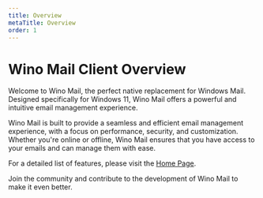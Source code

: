 ```yaml
---
title: Overview
metaTitle: Overview
order: 1
---
```

# Wino Mail Client Overview

Welcome to Wino Mail, the perfect native replacement for Windows Mail. Designed specifically for Windows 11, Wino Mail offers a powerful and intuitive email management experience.

Wino Mail is built to provide a seamless and efficient email management experience, with a focus on performance, security, and customization. Whether you're online or offline, Wino Mail ensures that you have access to your emails and can manage them with ease.

For a detailed list of features, please visit the [Home Page](/).

Join the community and contribute to the development of Wino Mail to make it even better.
